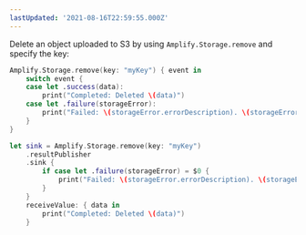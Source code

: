 ```yaml
---
lastUpdated: '2021-08-16T22:59:55.000Z'
---
```

Delete an object uploaded to S3 by using `Amplify.Storage.remove` and specify the key:

<BlockSwitcher>

<Block name="Listener (iOS 11+)">

```swift
Amplify.Storage.remove(key: "myKey") { event in
    switch event {
    case let .success(data):
        print("Completed: Deleted \(data)")
    case let .failure(storageError):
        print("Failed: \(storageError.errorDescription). \(storageError.recoverySuggestion)")
    }
}
```

</Block>

<Block name="Combine (iOS 13+)">

```swift
let sink = Amplify.Storage.remove(key: "myKey")
    .resultPublisher
    .sink {
        if case let .failure(storageError) = $0 {
            print("Failed: \(storageError.errorDescription). \(storageError.recoverySuggestion)")
        }
    }
    receiveValue: { data in
        print("Completed: Deleted \(data)")
    }
```

</Block>

</BlockSwitcher>
